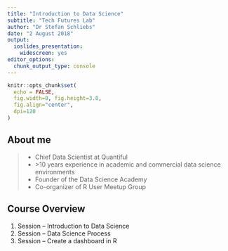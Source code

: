 ```yaml
---
title: "Introduction to Data Science"
subtitle: "Tech Futures Lab"
author: "Dr Stefan Schliebs"
date: "2 August 2018"
output: 
  ioslides_presentation: 
    widescreen: yes
editor_options: 
  chunk_output_type: console
---
```


```r
knitr::opts_chunk$set(
  echo = FALSE,
  fig.width=8, fig.height=3.8,
  fig.align="center",
  dpi=120
)

```


## About me

>- Chief Data Scientist at Quantiful
>- \>10 years experience in academic and commercial data science environments
>- Founder of the Data Science Academy
>- Co-organizer of R User Meetup Group



## Course Overview

1. Session -- Introduction to Data Science
2. Session -- Data Science Process
3. Session -- Create a dashboard in R

